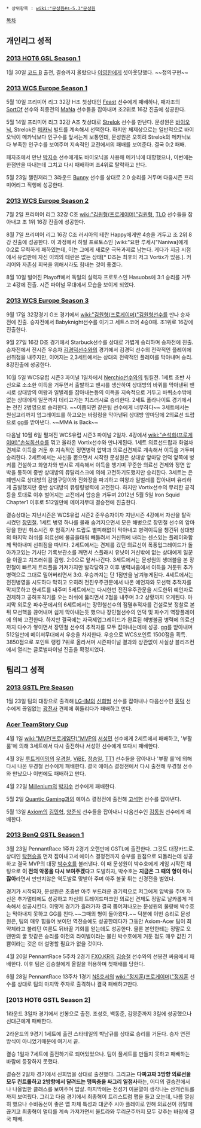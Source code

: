  * 상위항목 : [[wiki:"문성원#s-5.3"문성원]]

[[목차]]

== 개인리그 성적 ==
=== [[2013 HOT6 GSL Season 1]] ===
1월 30일 [[코드 B]] 출전, 결승까지 올랐으나 [[이영한]]에게 셧아웃당했다. ~~정의구현~~
=== [[2013 WCS Europe Season 1]] ===
5월 10일 프리미어 리그 32강 H조 첫상대인 [[Feast]] 선수에게 패배하나, 패자조의 [[SortOf]] 선수와 최종전의 [[MaNa]] 선수들을 잡아내며 조2위로 16강 진출에 성공한다.

5월 14일 프리미어 리그 32강 A조 첫상대로 [[Strelok]] 선수를 만난다.
문성원은 [[바이오닉]], Strelok은 [[메카닉]] 빌드를 계속해서 선택한다. 하지만 체제상으로는 일반적으로 바이오닉이 메카닉보다 인구수를 앞서는게 보통인데, 문성원은 오히려 Strelok의 메카닉보다 부족한 인구수를 보여주며 지속적인 교전에서의 패배를 보여준다. 결국 0:2 패배.

패자조에서 만난 [[박지수]] 선수에게도 바이오닉을 사용해 메카닉에 대항했으나, 이번에는 한점만을 따내는데 그치고 다시 패배하며 조4위로 탈락하고 만다.

5월 23일 챌린저리그 3라운드 [[Bunny]] 선수를 상대로 2:0 승리를 거두며 다음시즌 프리미어리그 직행에 성공한다.
=== [[2013 WCS Europe Season 2]] ===
7월 2일 프리미어 리그 32강 C조 [[wiki:"김원형(프로게이머)"김원형]], [[TLO]] 선수들을 잡아내고 조 1위 16강 진출에 성공한다.

8월 7일 프리미어 리그 16강 C조 러시아의 테란 Happy에게만 4승을 거두고 조 2위 8강 진출에 성공한다. 이 과정에서 하필 프로토스인 [wiki:"요한 루세시"Naniwa]에게 0:2로 무력하게 패하였는데, 이는 그에게 새로운 극복과제로 남는다. 게다가 지금 시점에서 유럽판에 자신 이외의 테란은 없는 상태[* D조는 최후의 저그 Vortix가 있음.]. 커리어와 자존심 회복을 위해서라도 힘내는 것이 좋겠다.

8월 10일 벌어진 Playoff에서 독일의 실력자 프로토스인 Hasuobs에 3:1 승리를 거두고 4강에 진출. 시즌 파이널 무대에서 모습을 보이게 되었다.
=== [[2013 WCS Europe Season 3]] ===
9월 17일 32강경기 G조 경기에서 [[wiki:"김원형(프로게이머)"김원형]]선수를 만나 승자전에 진출. 승자전에서 Babyknight선수를 이기고 세트스코어 4승0패. 조1위로 16강에 진출한다.

9월 27일 16강 D조 경기에서 Starbuck선수를 상대로 가볍게 승리하며 승자전에 진출. 승자전에서 전시즌 우승자 [[김경덕]]선수와의 경기에서 김경덕 선수의 전략적인 플레이에 선취점을 내주지만, 이어지는 2,3세트에서는 상대의 전략적인 플레이를 막아내며 승리. 8강진출에 성공한다.

10월 5일 WCS유럽 시즌3 파이널 1일차에서 [[Nerchio]]선수와의 팀킬전.
1세트 초반 사신으로 소소한 이득을 거두면서 출발하고 밴시를 생산하여 상대방의 바퀴를 막아낸뒤 밴시로 상대방의 여왕과 일벌레를 잡아내는등의 이득을 지속적으로 거두고 바퀴소수밖에 없는 상대에게 일꾼까지 데리고가는 치즈러시로 승리한다.
2세트 폴라나이트 경기에서는 전진 2병영으로 승리한다. ~~이쯤되면 같은팀 선수에게 너무하다~~
3세트에서는 원심고리까지 업그레이드를 하고오는 바링링을 막아낸뒤 상대방 앞마당에 2의료선 드랍으로 gg를 받아낸다.
~~MMA is Back~~

다음날 10월 6일 펼쳐진 WCS유럽 시즌3 파이널 2일차. 4강에서 [[wiki:"손석희(프로게이머)"손석희]]선수를 꺾고 올라온 Vortix선수와 만나게된다.
1세트 의료선드랍과 화염차견제로 이득을 거둔 후 지속적인 정면병력 압박과 의료선견제로 계속해서 이득을 거두며 승리한다.
2세트에서는 사신을 뽑으면서 시작한 문성원은 상대방 앞마당 언덕 앞쪽에 벙커를 건설하고 화염차와 밴시로 계속해서 이득을 챙기며 꾸준한 의료선 견제와 정면 압박을 통하여 중반 상대방의 뮤탈리스크에 의해 고전하기도했지만 승리한다.
3세트는 은폐밴시로 상대방의 감염구덩이와 진화장을 파괴하고 여왕과 일벌레를 잡아내며 유리하게 출발했지만 중반 상대방의 뮤링링병력에 고전한다. 하지만 Vortix선수의 무리한 공격등을 토대로 이후 벌어지는 교전에서 압승을 거두며 2012년 5월 5일 Iron Squid Chapter1 이후로 512일만에 메이저무대 결승전에 진출한다.

결승상대는 지난시즌은 WCS유럽 시즌2 준우승자이자 지난시즌 4강에서 자신을 탈락시켰던 [[장민철]].
1세트 병영 하나를 몰래 숨겨지으면서 모은 해병으로 장민철 선수의 앞마당을 한번 취소시킨 후 암흑기사 드랍도 별피해없이 막아내고 병력이득을 챙긴뒤 상대방의 마지막 러쉬를 의료선에 불곰을태워 빼돌려서 거신뒤에 내리는 센스있는 플레이와함께 막아내며 선취점을 따낸다.
2세트에서는 견제를 갔던 의료선이 폭풍업그레이드가 돌아가고있는 기사단 기록보관소를 깨면서 스플래시 유닛이 거신밖에 없는 상대에게 일꾼을 이끌고 치즈러쉬를 감행. 2:0으로 앞서나간다.
3세트에서는 문성원의 생더블을 본 장민철이 빠르게 트리플을 가져가지만 발각당하고 이후 병력싸움에서 이득을 거둔뒤 추가병력으로 그대로 밀어버리면서 3:0. 우승까지는 단 1점만을 남겨놓게된다.
4세트에서는 전진병영을 시도하다 막히고 오히려 전진우주관문에서 나온 예언자와 모선핵 추적자를 막지못하고 한세트를 내주며
5세트에서는 다시한번 전진우주관문을 시도한뒤 예언자로 견제하고 공허포격기를 오는 러쉬에 뚫리면서 2점을 내주며 3:2 상황까지
오게된다.
마지막 외로운 파수꾼에서의 6세트에서는 장민철선수의 점멸추적자를 건설로봇 정찰로 본뒤 모선핵을 끊어내며 쉽게 막아내는듯 했으나 장민철선수의 언덕 및 파수기 역장플레이에 의해 고전한다. 하지만 결국에는 자극제업그레이드가 완료된 해병불곰 병력에 의료선까지 다수가 쌓이면서 장민철 선수의 추적자를 모두 잡아내는데에 성공. gg를 받아내며 512일만에 메이저무대에서 우승을 차지한다.
우승으로 WCS포인트 1500점을 획득.
3850점으로 포인트 랭킹 7위로 올라서며 시즌파이널 결과와 상관없이 사실상 블리즈컨에서 열리는 글로벌파이널 진출을 확정지었다.

== 팀리그 성적 ==
=== [[2013 GSTL Pre Season]] ===
1월 23일 팀의 대장으로 출격해 [[LG-IM]]의 [[신희범]] 선수를 잡아내나 다음선수인 [[홍덕]] 선수에게 끊임없는 [[광전사]] 견제에 휘둘리다가 패배하고 만다.
=== [[Acer TeamStory Cup]] ===
4월 1일 [[wiki:"MVP(프로게임단)"MVP]]의 [[서성민]] 선수에게 2세트에서 패배하고, '부활 룰'에 의해 3세트에서 다시 출전하나 서성민 선수에게 또다시 패배한다.

4월 3일 [[루트게이밍]]의 [[우경철]], [[ViBE]], [[정승일]], [[TT1]] 선수들을 잡아내나 '부활 룰'에 의해 다시 나온 우경철 선수에게 패배한다. 결국 에이스 결정전에서 다시 출전해 우경철 선수와 만났으나 이번에도 패배하고 만다.

4월 22일 [[Millenium]]의 [[박지수]] 선수에게 패배한다.

5월 2일 [[Quantic Gaming]]과의 에이스 결정전에 출전해 [[고석현]] 선수를 잡아낸다.

5월 13일 [[Axiom]]의 [[김민혁]], [[양준식]] 선수들을 잡아내나 다음선수인 [[김동원]] 선수에게 패배한다.
=== [[2013 BenQ GSTL Season 1]] ===
3월 23일 PennantRace 1주차 2경기 오랜만에 GSTL에 출전한다. 그것도 대장카드로. 상대인 [[탁현승]]을 먼저 잡아내고서 에이스 결정전까지 승부를 원점으로 되돌리는데 성공하고 결국 MVP의 대장 [[박수호]]를 불러낸다. 이 때 문성원이 박수호에게 게임 시작전 채팅으로 '''이 전의 악몽을 다시 보여주겠다'''고 도발하자, 박수호는 '''지금은 그 때의 형이 아니잖아'''라면서 만만치않은 역도발로 맞받아 주며 아주 불꽃 튀는 신경전을 벌였다.

경기가 시작되자, 문성원은 초중반 아주 부드러운 경기력으로 저그에게 압박을 주며 자신은 추가멀티에도 성공하고 자신의 트레이드마크인 의료선 견제도 정말로 날카롭게 계속해서 성공시킨다. 이렇게 경기가 흘러가자 결국 뿜어져나오는 문성원의 물량에 박수호는 막아내지 못하고 GG를 친다.~~그때의 형이 돌아왔다.~~ 
덕분에 이번 승리로 문성원은, 팀의 매우 힘들어 보이던 역전승에도 성공한데다가 그동안 Axiom-Acer 팀이 최약체라고 불리던 여론도 뒤바꿀 기회를 얻는데도 성공한다. 물론 본인한테는 정말로 오랜만의 꿀 맛같은 승리를 이전의 라이벌이라는 불린 박수호에게 거둔 점도 매우 값진 기쁨이라는 것은 더 설명할 필요가 없을 것이다.

4월 20일 PennantRace 5주차 2경기 [[FXO.KR]]의 [[김승철]] 선수와의 선봉전 싸움에서 패배한다. 이후 팀은 김승철에게 올킬을 허용하며 첫패배를 당한다.

6월 28일 PennantRace 13주차 1경기 [[NS호서]]의 [[wiki:"정지훈(프로게이머)"정지훈]] 선수를 상대로 팀의 마지막 주자로 출격하나 결국 패배하고만다.

=== [2013 HOT6 GSTL Season 2] ===

1라운드 3일차 경기에서 선봉으로 출전. 조성호, 백동준, 김영준까지 3킬에 성공했으나 신대근에게 패배한다.

2라운드의 9경기 1세트에 출전 스타테일의 박남규를 상대로 승리를 거둔다. 승자 연전방식이 아니었기때문에 여기서 끝.

결승 1일차 7세트에 출전하기로 되어있었으나. 팀이 풀세트를 만들지 못하고 패배하는 바람에 등장하지 못했다.

결승전 2일차 경기에서 신희범을 상대로 출전했다. 그리고는 '''다짜고짜 3방향 의료선을 모두 컨트롤하고 2방향에서 달려드는 맹독충을 싸그리 일점사'''하는, 어디의 결승전에서나 나올법한 클래스를 보여주며 압살. 마지막에는 전성기 이윤열이 생각나는 산개컨트롤까지 보여줬다. 그리고 다음 경기에서 최종혁이 트리스트럼 맵을 들고 오는데, 나름 열심히 했으나 수비동선이 좋은 맵 자체 특성과 대군주 시야 플레이로 인해 의료선이 뮤탈에 끊기고 최종혁이 멀티를 계속 가져가면서 울트라와 무리군주까지 모두 갖추는 바람에 결국 패배.
